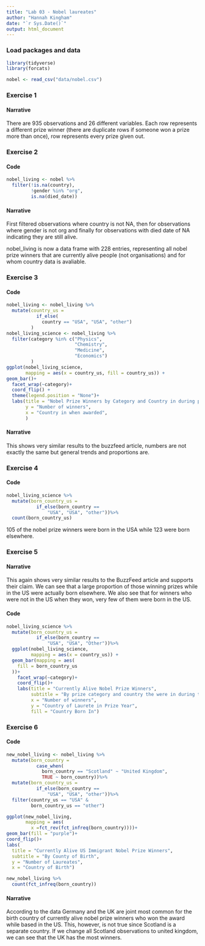```yaml
---
title: "Lab 03 - Nobel laureates"
author: "Hannah Kingham"
date: "`r Sys.Date()`"
output: html_document
---
```



### Load packages and data

```r
library(tidyverse)
library(forcats)
```

```r
nobel <- read_csv("data/nobel.csv")
```

### Exercise 1

#### Narrative
There are 935 observations and 26 different variables. Each row represents a different prize winner (there are duplicate rows if someone won a prize more than once), row represents every prize given out.


### Exercise 2

#### Code

```r
nobel_living <- nobel %>%
  filter(!is.na(country), 
         !gender %in% "org", 
         is.na(died_date))
```

#### Narrative
First filtered observations where country is not NA, then for observations where gender is not org and finally for observations with died date of NA indicating they are still alive.

nobel_living is now a data frame with 228 entries, representing all nobel prize winners that are currently alive people (not organisations) and for whom country data is avaliable.


### Exercise 3

#### Code

```r
nobel_living <- nobel_living %>%
  mutate(country_us = 
           if_else(
             country == "USA", "USA", "other")
         )
nobel_living_science <- nobel_living %>%
  filter(category %in% c("Physics", 
                         "Chemistry",
                         "Medicine",
                         "Economics")
         )
ggplot(nobel_living_science, 
       mapping = aes(x = country_us, fill = country_us)) +
geom_bar()+
  facet_wrap(~category)+
  coord_flip() +
  theme(legend.position = "None")+
  labs(title = "Nobel Prize Winners by Category and Country in during prize year",
       y = "Number of winners",
       x = "Country in when awarded",
       )
```

#### Narrative

This shows very similar results to the buzzfeed article, numbers are not exactly the same but general trends and proportions are.


### Exercise 4

#### Code

```r
nobel_living_science %>%
  mutate(born_country_us =
           if_else(born_country == 
               "USA", "USA", "other"))%>%
  count(born_country_us)
```
105 of the nobel prize winners were born in the USA while 123 were born elsewhere.

### Exercise 5

#### Narrative

This again shows very similar results to the BuzzFeed article and supports their claim. We can see that a large proportion of those winning prizes while in the US were actually born elsewhere. We also see that for winners who were not in the US when they won, very few of them were born in the US.

#### Code

```r
nobel_living_science %>%
  mutate(born_country_us =
           if_else(born_country == 
               "USA", "USA", "Other"))%>%
  ggplot(nobel_living_science, 
         mapping = aes(x = country_us)) +
  geom_bar(mapping = aes(
    fill = born_country_us
  ))+
    facet_wrap(~category)+
    coord_flip()+
    labs(title = "Currently Alive Nobel Prize Winners",
         subtitle = "By prize category and country the were in during their prize year",
         x = "Number of winners",
         y = "Country of Laurete in Prize Year",
         fill = "Country Born In")
```


### Exercise 6

#### Code

```r
new_nobel_living <- nobel_living %>%
  mutate(born_country = 
           case_when(
             born_country == "Scotland" ~ "United Kingdom", 
             TRUE ~ born_country))%>%
  mutate(born_country_us =
           if_else(born_country == 
               "USA", "USA", "other"))%>%
  filter(country_us == "USA" &
         born_country_us == "other")

ggplot(new_nobel_living,
       mapping = aes(
         x =fct_rev(fct_infreq(born_country))))+
geom_bar(fill = "purple")+
coord_flip()+
labs(
  title = "Currently Alive US Immigrant Nobel Prize Winners",
  subtitle = "By County of Birth",
  y = "Number of Laureates",
  x = "Country of Birth")

new_nobel_living %>%
  count(fct_infreq(born_country))
```

#### Narrative

According to the data Germany and the UK are joint most common for the birth country of currently alive nobel prize winners who won the award while based in the US. This, however, is not true since Scotland is a separate country. If we change all Scotland observations to united kingdom, we can see that the UK has the most winners.